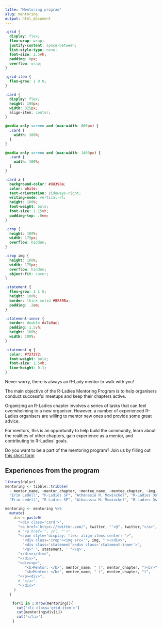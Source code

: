 ```yaml
---
title: "Mentoring program"
slug: mentoring
output: html_document
---
```


```css
.grid {
  display: flex;
  flex-wrap: wrap; 
  justify-content: space-between;
  list-style-type: none;
  font-size: 1.5vh;
  padding: 0px;
  overflow: wrap;
}

.grid-item {
  flex-grow: 1 0 0; 
}

.card {
  display: flex;
  height: 190px;
  width: 325px;
  align-item: center;
}

@media only screen and (max-width: 600px) {
  .card {
    width: 100%;
  }
}

@media only screen and (max-width: 1400px) {
  .card {
    width: 100%;
  }
}

.card a {
  background-color: #88398a;
  color: white;
  text-orientation: sideways-right;
  writing-mode: vertical-rl;
  height: 100%;
  font-weight: bold;
  font-size: 1.15vh;
  padding-top: .6em;
}

.crop {
  height: 100%;
  width: 175px;
  overflow: hidden;
}

.crop img {
  height: 100%;
  width: 175px;
  overflow: hidden;
  object-fit: cover;
}

.statement {
  flex-grow: 1 1 0;
  height: 100%;
  border: thick solid #88398a;
  padding: .2em;
}

.statement-inner {
  border: double #a7a9ac;
  padding: 1.5vh;
  height: 100%;
  width: 100%; 
}

.statement q {
  color: #727272; 
  font-weight: bold;
  font-size: 1.5vh;
  line-height: 0.1;
}

```
 
Never worry, there is always an R-Lady mentor to walk with you!

The main objective of the R-Ladies Mentoring Program is to help organisers conduct successful meetups and keep their chapters active.
 
Organizing an R-Ladies chapter involves a series of tasks that can feel overwhelming to a new organiser. 
However, a number of experienced R-Ladies organisers are willing to mentor new ones and provide some great advice.

For mentors, this is an opportunity to help build the community, learn about the realities of other chapters, gain experience as a mentor, and contributing to R-Ladies' goals.

Do you want to be a part of the mentoring program? 
Join us by filling out [this short form](https://tinyurl.com/rladies-mentoring)

## Experiences from the program

```r
library(dplyr)
mentoring <- tibble::tribble(
  ~ mentor_name, ~mentor_chapter, ~mentee_name, ~mentee_chapter, ~img,  ~ statement,  ~twitter, ~ url,
  "Erin Ledell", "R-Ladies SF", "Athanasia M. Mowinckel", "R-Ladies Oslo", "https://drmowinckels.io/img/profile.png", "some really awesome statement", "RLadiesOslo", "www.google.com",
  "Erin Ledell", "R-Ladies SF", "Athanasia M. Mowinckel", "R-Ladies Oslo", "https://www.h2o.ai/wp-content/uploads/2018/08/erin_ledell.jpg", "some really awesome statement", "RLadiesOslo", "www.google.com",  "Erin Ledell", "R-Ladies SF", "Athanasia M. Mowinckel", "R-Ladies Oslo", "https://drmowinckels.io/img/profile.png", "some really awesome statement", "RLadiesOslo", "www.google.com")

mentoring <- mentoring %>%
  mutate(
    div = paste0(
      "<div class='card'>",
      "<a href='https://twitter.com/", twitter, "'>@", twitter,"</a>",
      # "<a href='", url, "'>",
      "<span style='display: flex; align-items:center; '>",
        "<div class='crop'><img src='", img, "'></div>",
        "<div class='statement'><div class='statement-inner'>",
        '<q>" ', statement, ' "</q>',
      "</div></div>",
      "</div>",
      "<div><p>",
         "<b>Mentor: </b>", mentor_name, " (", mentor_chapter, ")<br>",
         "<b>Mentee: </b>", mentee_name, " (", mentee_chapter, ")",
      "</p><div>",
      # "</a>",
      "</div>"
    ) 
  )
```

<ul class="grid">
```r
for(i in 1:nrow(mentoring)){
  cat("<li class='grid-item'>")
  cat(mentoring$div[i])
  cat("</li>")
}
```
</ul>


